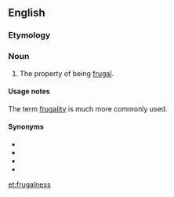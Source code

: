 ==English==

===Etymology===
{{suffix|en|frugal|ness}}

===Noun===
{{en-noun|-}}

# The property of being [[frugal]].

====Usage notes====
The term [[frugality]] is much more commonly used.

====Synonyms====
* {{l|en|frugality}}
* {{l|en|parsimony}}
* {{l|en|thriftyness}}
* {{l|en|cheapness}}

[[et:frugalness]]